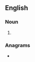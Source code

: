 ==English==

===Noun===
{{head|en|noun plural form}}

# {{plural of|starlet|lang=en}}

===Anagrams===
* {{anagrams|en|a=aelrsstt|Stalters|Statlers|slatters|startles}}